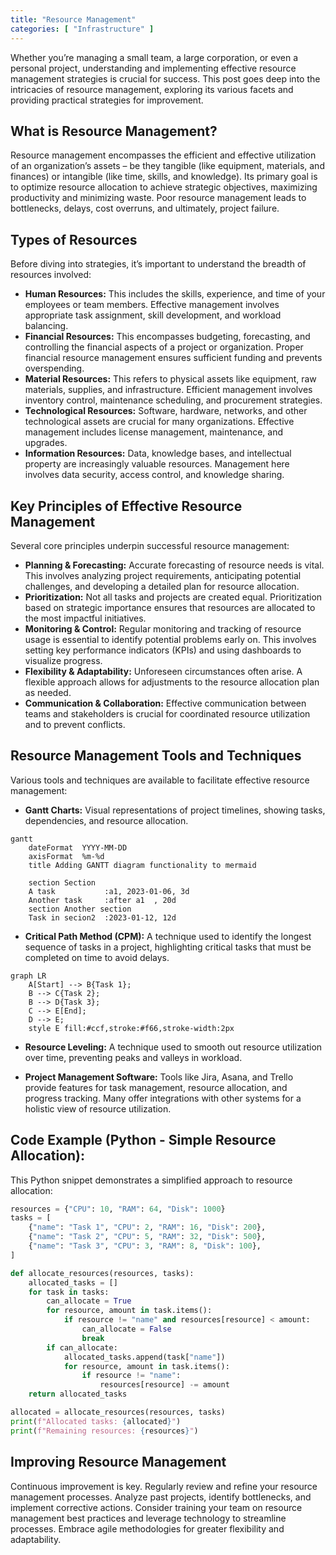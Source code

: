 ```yaml
---
title: "Resource Management"
categories: [ "Infrastructure" ]
---
```


Whether you're managing a small team, a large corporation, or even a personal project, understanding and implementing effective resource management strategies is crucial for success. This post goes deep into the intricacies of resource management, exploring its various facets and providing practical strategies for improvement.

## What is Resource Management?

Resource management encompasses the efficient and effective utilization of an organization's assets – be they tangible (like equipment, materials, and finances) or intangible (like time, skills, and knowledge). Its primary goal is to optimize resource allocation to achieve strategic objectives, maximizing productivity and minimizing waste. Poor resource management leads to bottlenecks, delays, cost overruns, and ultimately, project failure.

## Types of Resources

Before diving into strategies, it's important to understand the breadth of resources involved:

-   **Human Resources:** This includes the skills, experience, and time of your employees or team members. Effective management involves appropriate task assignment, skill development, and workload balancing.
-   **Financial Resources:** This encompasses budgeting, forecasting, and controlling the financial aspects of a project or organization. Proper financial resource management ensures sufficient funding and prevents overspending.
-   **Material Resources:** This refers to physical assets like equipment, raw materials, supplies, and infrastructure. Efficient management involves inventory control, maintenance scheduling, and procurement strategies.
-   **Technological Resources:** Software, hardware, networks, and other technological assets are crucial for many organizations. Effective management includes license management, maintenance, and upgrades.
-   **Information Resources:** Data, knowledge bases, and intellectual property are increasingly valuable resources. Management here involves data security, access control, and knowledge sharing.

## Key Principles of Effective Resource Management

Several core principles underpin successful resource management:

-   **Planning & Forecasting:** Accurate forecasting of resource needs is vital. This involves analyzing project requirements, anticipating potential challenges, and developing a detailed plan for resource allocation.
-   **Prioritization:** Not all tasks and projects are created equal. Prioritization based on strategic importance ensures that resources are allocated to the most impactful initiatives.
-   **Monitoring & Control:** Regular monitoring and tracking of resource usage is essential to identify potential problems early on. This involves setting key performance indicators (KPIs) and using dashboards to visualize progress.
-   **Flexibility & Adaptability:** Unforeseen circumstances often arise. A flexible approach allows for adjustments to the resource allocation plan as needed.
-   **Communication & Collaboration:** Effective communication between teams and stakeholders is crucial for coordinated resource utilization and to prevent conflicts.

## Resource Management Tools and Techniques

Various tools and techniques are available to facilitate effective resource management:

-   **Gantt Charts:** Visual representations of project timelines, showing tasks, dependencies, and resource allocation.

```mermaid
gantt
    dateFormat  YYYY-MM-DD
    axisFormat  %m-%d
    title Adding GANTT diagram functionality to mermaid

    section Section
    A task           :a1, 2023-01-06, 3d
    Another task     :after a1  , 20d
    section Another section
    Task in secion2  :2023-01-12, 12d
```

-   **Critical Path Method (CPM):** A technique used to identify the longest sequence of tasks in a project, highlighting critical tasks that must be completed on time to avoid delays.

```mermaid
graph LR
    A[Start] --> B{Task 1};
    B --> C{Task 2};
    B --> D{Task 3};
    C --> E[End];
    D --> E;
    style E fill:#ccf,stroke:#f66,stroke-width:2px
```

-   **Resource Leveling:** A technique used to smooth out resource utilization over time, preventing peaks and valleys in workload.

-   **Project Management Software:** Tools like Jira, Asana, and Trello provide features for task management, resource allocation, and progress tracking. Many offer integrations with other systems for a holistic view of resource utilization.

## Code Example (Python - Simple Resource Allocation):

This Python snippet demonstrates a simplified approach to resource allocation:

``` python
resources = {"CPU": 10, "RAM": 64, "Disk": 1000}
tasks = [
    {"name": "Task 1", "CPU": 2, "RAM": 16, "Disk": 200},
    {"name": "Task 2", "CPU": 5, "RAM": 32, "Disk": 500},
    {"name": "Task 3", "CPU": 3, "RAM": 8, "Disk": 100},
]

def allocate_resources(resources, tasks):
    allocated_tasks = []
    for task in tasks:
        can_allocate = True
        for resource, amount in task.items():
            if resource != "name" and resources[resource] < amount:
                can_allocate = False
                break
        if can_allocate:
            allocated_tasks.append(task["name"])
            for resource, amount in task.items():
                if resource != "name":
                    resources[resource] -= amount
    return allocated_tasks

allocated = allocate_resources(resources, tasks)
print(f"Allocated tasks: {allocated}")
print(f"Remaining resources: {resources}")
```

## Improving Resource Management

Continuous improvement is key. Regularly review and refine your resource management processes. Analyze past projects, identify bottlenecks, and implement corrective actions. Consider training your team on resource management best practices and leverage technology to streamline processes. Embrace agile methodologies for greater flexibility and adaptability.



